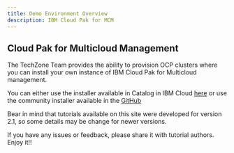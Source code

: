 ```yaml
---
title: Demo Environment Overview
description: IBM Cloud Pak for MCM
---
```


## Cloud Pak for Multicloud Management 

The TechZone Team provides the ability to provision OCP clusters where you can install your own instance of IBM Cloud Pak for Multicloud management.

You can either use the installer available in Catalog in IBM Cloud [here](https://cloud.ibm.com/catalog/content/ibm-cp-management::1-2c621076-b5eb-489d-ae92-c63f13d713ef-global) or use the community installer available in the [GitHub](https://github.com/ibm-garage-tsa/cp4mcm-installer)

Bear in mind that tutorials available on this site were developed for version 2.1, so some details may be change for newer versions.

If you have any issues or feedback, please share it with tutorial authors. Enjoy it!!
